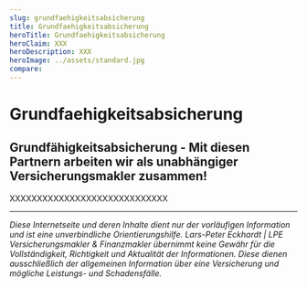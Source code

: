 ```yaml
---
slug: grundfaehigkeitsabsicherung
title: Grundfaehigkeitsabsicherung
heroTitle: Grundfaehigkeitsabsicherung
heroClaim: XXX
heroDescription: XXX
heroImage: ../assets/standard.jpg
compare: 
---
```


<ProvenExpert />

# Grundfaehigkeitsabsicherung











<ContactAndCompareBox />
<ProvenExpert />

## Grundfähigkeitsabsicherung - Mit diesen Partnern arbeiten wir als unabhängiger Versicherungsmakler zusammen!

XXXXXXXXXXXXXXXXXXXXXXXXXXXXX

---

_Diese Internetseite und deren Inhalte dient nur der vorläufigen Information und ist eine unverbindliche Orientierungshilfe. Lars-Peter Eckhardt | LPE Versicherungsmakler & Finanzmakler übernimmt keine Gewähr für die Vollständigkeit,
Richtigkeit und Aktualität der Informationen. Diese dienen ausschließlich der allgemeinen Information über eine Versicherung und mögliche Leistungs- und Schadensfälle._